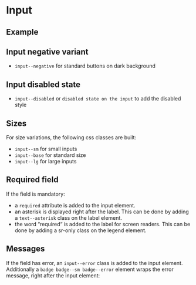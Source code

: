 
<Meta of={InputStories} />

# Input

## Example

<Canvas of={InputStories.Example} />

<Controls of={InputStories.Example} />

## Input negative variant

* `input--negative` for standard buttons on dark background

<Canvas of={InputStories.NegativeInput} className='storybook-bg-negative' />

## Input disabled state

* `input--disabled` or `disabled state on the input` to add the disabled style

<Canvas of={InputStories.DisabledInput} />

## Sizes

For size variations, the following css classes are built:

* `input--sm` for small inputs
* `input--base` for standard size
* `input--lg` for large inputs

<Canvas of={InputStories.SizesInput} />

## Required field

If the field is mandatory:

* a `required` attribute is added to the input element.
* an asterisk is displayed right after the label. This can be done by adding a `text--asterisk` class on the label element.
* the word “required“ is added to the label for screen readers. This can be done by adding a sr-only class on the legend element.

<Canvas of={InputStories.RequiredInput} />

## Messages

If the field has error, an `input--error` class is added to the input element. Additionally
a `badge badge--sm badge--error` element wraps the error message, right after the input element:

<Canvas of={InputStories.MessagesInput} />
